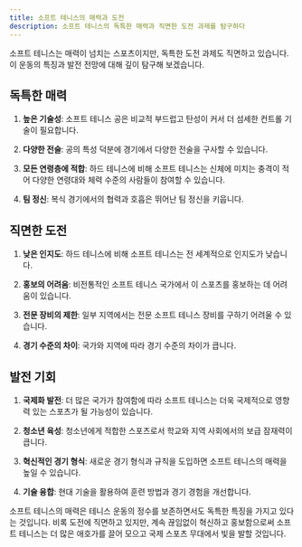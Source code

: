```yaml
---
title: 소프트 테니스의 매력과 도전
description: 소프트 테니스의 독특한 매력과 직면한 도전 과제를 탐구하다
---
```


소프트 테니스는 매력이 넘치는 스포츠이지만, 독특한 도전 과제도 직면하고 있습니다. 이 운동의 특징과 발전 전망에 대해 깊이 탐구해 보겠습니다.

## 독특한 매력

1. **높은 기술성**: 소프트 테니스 공은 비교적 부드럽고 탄성이 커서 더 섬세한 컨트롤 기술이 필요합니다.

2. **다양한 전술**: 공의 특성 덕분에 경기에서 다양한 전술을 구사할 수 있습니다.

3. **모든 연령층에 적합**: 하드 테니스에 비해 소프트 테니스는 신체에 미치는 충격이 적어 다양한 연령대와 체력 수준의 사람들이 참여할 수 있습니다.

4. **팀 정신**: 복식 경기에서의 협력과 호흡은 뛰어난 팀 정신을 키웁니다.

## 직면한 도전

1. **낮은 인지도**: 하드 테니스에 비해 소프트 테니스는 전 세계적으로 인지도가 낮습니다.

2. **홍보의 어려움**: 비전통적인 소프트 테니스 국가에서 이 스포츠를 홍보하는 데 어려움이 있습니다.

3. **전문 장비의 제한**: 일부 지역에서는 전문 소프트 테니스 장비를 구하기 어려울 수 있습니다.

4. **경기 수준의 차이**: 국가와 지역에 따라 경기 수준의 차이가 큽니다.

## 발전 기회

1. **국제화 발전**: 더 많은 국가가 참여함에 따라 소프트 테니스는 더욱 국제적으로 영향력 있는 스포츠가 될 가능성이 있습니다.

2. **청소년 육성**: 청소년에게 적합한 스포츠로서 학교와 지역 사회에서의 보급 잠재력이 큽니다.

3. **혁신적인 경기 형식**: 새로운 경기 형식과 규칙을 도입하면 소프트 테니스의 매력을 높일 수 있습니다.

4. **기술 융합**: 현대 기술을 활용하여 훈련 방법과 경기 경험을 개선합니다.

소프트 테니스의 매력은 테니스 운동의 정수를 보존하면서도 독특한 특징을 가지고 있다는 것입니다. 비록 도전에 직면하고 있지만, 계속 끊임없이 혁신하고 홍보함으로써 소프트 테니스는 더 많은 애호가를 끌어 모으고 국제 스포츠 무대에서 빛을 발할 것입니다.